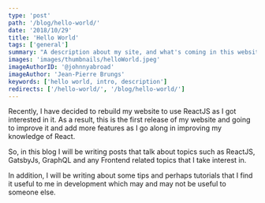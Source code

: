 ```yaml
---
type: 'post'
path: '/blog/hello-world/'
date: '2018/10/29'
title: 'Hello World'
tags: ['general']
summary: "A description about my site, and what's coming in this website"
images: 'images/thumbnails/helloWorld.jpeg'
imageAuthorID: '@johnnyabroad'
imageAuthor: 'Jean-Pierre Brungs'
keywords: ['hello world, intro, description']
redirects: ['/hello-world/', '/blog/hello-world/']
---
```


Recently, I have decided to rebuild my website to use ReactJS as I got interested in it. As a result, this is the first release of my website and going to improve it and add more features as I go along in improving my knowledge of React.

So, in this blog I will be writing posts that talk about topics such as ReactJS, GatsbyJs, GraphQL and any Frontend related topics that I take interest in.

In addition, I will be writing about some tips and perhaps tutorials that I find it useful to me in development which may and may not be useful to someone else.
